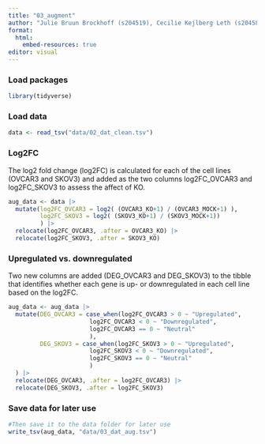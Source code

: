 ```yaml
---
title: "03_augment"
author: "Julie Bruun Brockhoff (s204519), Cecilie Kejlberg Leth (s204584), Amalie Drud Nielsen (s204560), Chrysillis Hellemann Polhaus (s153664), Lise Lotte Eriksen (s154123)"
format: 
  html:
    embed-resources: true
editor: visual
---
```


### Load packages

```r
library(tidyverse)
```

### Load data

```r
data <- read_tsv("data/02_dat_clean.tsv")
```

### Log2FC

The log2 fold change (log2FC) is calculated for each of the cell lines (OVCAR3 and SKOV3) and added as the two columns log2FC_OVCAR3 and log2FC_SKOV3 to assess the affect of KO.

```r
aug_data <- data |> 
  mutate(log2FC_OVCAR3 = log2( (OVCAR3_KO+1) / (OVCAR3_MOCK+1) ),
         log2FC_SKOV3 = log2( (SKOV3_KO+1) / (SKOV3_MOCK+1))
         ) |> 
  relocate(log2FC_OVCAR3, .after = OVCAR3_KO) |> 
  relocate(log2FC_SKOV3, .after = SKOV3_KO)
```

### Upregulated vs. downregulated

Two new columns are added (DEG_OVCAR3 and DEG_SKOV3) to the tibble that identifies whether each gene is up- or downregulated in each cell line based on the log2FC.

```r
aug_data <- aug_data |> 
  mutate(DEG_OVCAR3 = case_when(log2FC_OVCAR3 > 0 ~ "Upregulated",
                       log2FC_OVCAR3 < 0 ~ "Downregulated",
                       log2FC_OVCAR3 == 0 ~ "Neutral"
                       ),
         DEG_SKOV3 = case_when(log2FC_SKOV3 > 0 ~ "Upregulated",
                       log2FC_SKOV3 < 0 ~ "Downregulated",
                       log2FC_SKOV3 == 0 ~ "Neutral"
                       )
  ) |> 
  relocate(DEG_OVCAR3, .after = log2FC_OVCAR3) |> 
  relocate(DEG_SKOV3, .after = log2FC_SKOV3)
```

### Save data for later use

```r
#Then save it to the data folder for later use 
write_tsv(aug_data, "data/03_dat_aug.tsv")
```
